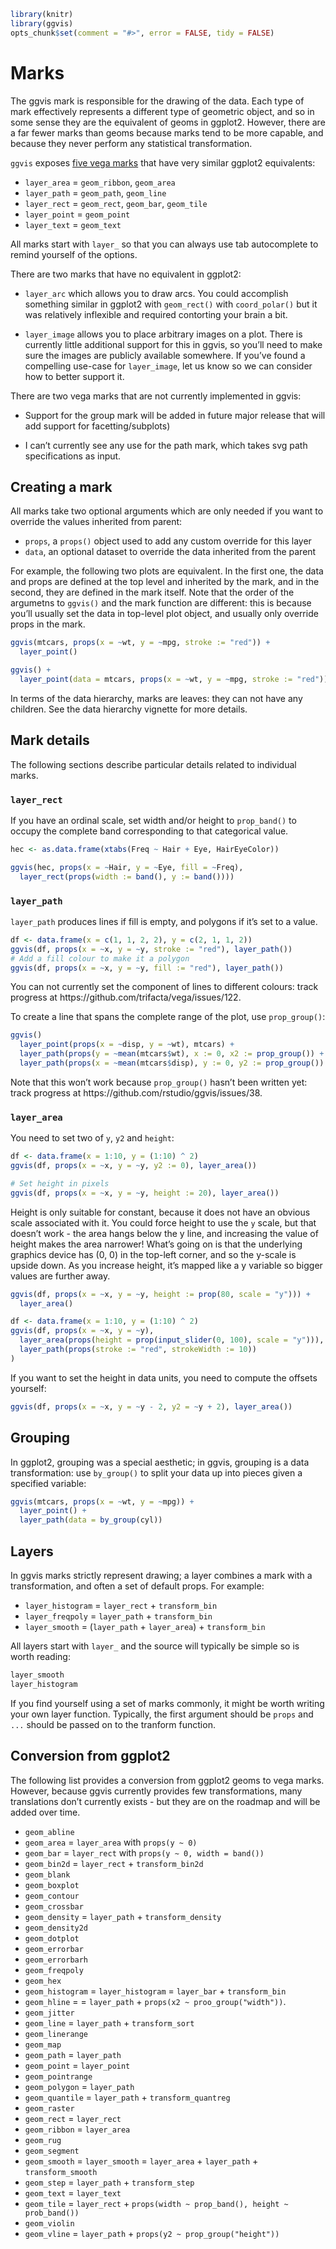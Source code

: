 <!--
%\VignetteEngine{knitr}
%\VignetteIndexEntry{Marks}
-->

```r
library(knitr)
library(ggvis)
opts_chunk$set(comment = "#>", error = FALSE, tidy = FALSE)
```

# Marks

The ggvis mark is responsible for the drawing of the data. Each type of mark
effectively represents a different type of geometric object, and so in some
sense they are the equivalent of geoms in ggplot2. However, there are a far
fewer marks than geoms because marks tend to be more capable, and because they
never perform any statistical transformation.

`ggvis` exposes
[five vega marks](https://github.com/trifacta/vega/wiki/Marks#color-references)
that have very similar ggplot2 equivalents:

* `layer_area` = `geom_ribbon`, `geom_area`
* `layer_path` = `geom_path`, `geom_line`
* `layer_rect` = `geom_rect`, `geom_bar`, `geom_tile`
* `layer_point` = `geom_point`
* `layer_text` = `geom_text`

All marks start with `layer_` so that you can always use tab autocomplete to
remind yourself of the options.

There are two marks that have no equivalent in ggplot2:

* `layer_arc` which allows you to draw arcs. You could accomplish something
  similar in ggplot2 with `geom_rect()` with `coord_polar()` but it was
  relatively inflexible and required contorting your brain a bit.

* `layer_image` allows you to place arbitrary images on a plot. There is
  currently little additional support for this in ggvis, so you'll need to
  make sure the images are publicly available somewhere. If you've found
  a compelling use-case for `layer_image`, let us know so we can consider
  how to better support it.

There are two vega marks that are not currently implemented in ggvis:

* Support for the group mark will be added in future major release that will
  add support for facetting/subplots)

* I can't currently see any use for the path mark, which takes svg path
  specifications as input.

## Creating a mark

All marks take two optional arguments which are only needed if you want to
override the values inherited from parent:

* `props`, a `props()` object used to add any custom override for this layer
* `data`, an optional dataset to override the data inherited from the parent

For example, the following two plots are equivalent. In the first one, the
data and props are defined at the top level and inherited by the mark, and in
the second, they are defined in the mark itself. Note that the order of the
argumetns to `ggvis()` and the mark function are different: this is because
you'll usually set the data in top-level plot object, and usually only override
props in the mark.

```r
ggvis(mtcars, props(x = ~wt, y = ~mpg, stroke := "red")) +
  layer_point()

ggvis() +
  layer_point(data = mtcars, props(x = ~wt, y = ~mpg, stroke := "red"))
```

In terms of the data hierarchy, marks are leaves: they can not have any
children. See the data hierarchy vignette for more details.

## Mark details

The following sections describe particular details related to individual marks.

### `layer_rect`

If you have an ordinal scale, set width and/or height to `prop_band()` to
occupy the complete band corresponding to that categorical value.

```r
hec <- as.data.frame(xtabs(Freq ~ Hair + Eye, HairEyeColor))

ggvis(hec, props(x = ~Hair, y = ~Eye, fill = ~Freq),
  layer_rect(props(width := band(), y := band())))
```

### `layer_path`

`layer_path` produces lines if fill is empty, and polygons if it's set to a
value.

```r
df <- data.frame(x = c(1, 1, 2, 2), y = c(2, 1, 1, 2))
ggvis(df, props(x = ~x, y = ~y, stroke := "red"), layer_path())
# Add a fill colour to make it a polygon
ggvis(df, props(x = ~x, y = ~y, fill := "red"), layer_path())
```

You can not currently set the component of lines to different colours:
track progress at https://github.com/trifacta/vega/issues/122.

To create a line that spans the complete range of the plot, use `prop_group()`:

```r
ggvis()
  layer_point(props(x = ~disp, y = ~wt), mtcars) +
  layer_path(props(y = ~mean(mtcars$wt), x := 0, x2 := prop_group()) +
  layer_path(props(x = ~mean(mtcars$disp), y := 0, y2 := prop_group())
```

Note that this won't work because `prop_group()` hasn't been written yet: track
progress at https://github.com/rstudio/ggvis/issues/38.

### `layer_area`

You need to set two of `y`, `y2` and `height`:

```r
df <- data.frame(x = 1:10, y = (1:10) ^ 2)
ggvis(df, props(x = ~x, y = ~y, y2 := 0), layer_area())

# Set height in pixels
ggvis(df, props(x = ~x, y = ~y, height := 20), layer_area())
```

Height is only suitable for constant, because it does not have an obvious scale
associated with it. You could force height to use the `y` scale, but that
doesn't work - the area hangs below the y line, and increasing the value of
height makes the area narrower! What's going on is that the underlying graphics
device has (0, 0) in the top-left corner, and so the y-scale is upside down. As
you increase height, it's mapped like a y variable so bigger values are further
away.

```r
ggvis(df, props(x = ~x, y = ~y, height := prop(80, scale = "y"))) +
  layer_area()

df <- data.frame(x = 1:10, y = (1:10) ^ 2)
ggvis(df, props(x = ~x, y = ~y),
  layer_area(props(height = prop(input_slider(0, 100), scale = "y"))),
  layer_path(props(stroke := "red", strokeWidth := 10))
)
```

If you want to set the height in data units, you need to
compute the offsets yourself:

```r
ggvis(df, props(x = ~x, y = ~y - 2, y2 = ~y + 2), layer_area())
```

## Grouping

In ggplot2, grouping was a special aesthetic; in ggvis, grouping is a data
transformation: use `by_group()` to split your data up into pieces given a
specified variable:

```r
ggvis(mtcars, props(x = ~wt, y = ~mpg)) +
  layer_point() +
  layer_path(data = by_group(cyl))
```

## Layers

In ggvis marks strictly represent drawing; a layer combines a mark with a
transformation, and often a set of default props. For example:

* `layer_histogram` = `layer_rect` + `transform_bin`
* `layer_freqpoly` = `layer_path` + `transform_bin`
* `layer_smooth` = (`layer_path` + `layer_area`) + `transform_bin`

All layers start with `layer_` and the source will typically be simple so is
worth reading:

```r
layer_smooth
layer_histogram
```

If you find yourself using a set of marks commonly, it might be worth writing
your own layer function. Typically, the first argument should be `props` and
`...` should be passed on to the tranform function.

## Conversion from ggplot2

The following list provides a conversion from ggplot2 geoms to vega marks.
However, because ggvis currently provides few transformations, many translations
don't currently exists - but they are on the roadmap and will be added over
time.

* `geom_abline`
* `geom_area` = `layer_area` with `props(y ~ 0)`
* `geom_bar` = `layer_rect` with `props(y ~ 0, width = band())`
* `geom_bin2d` = `layer_rect` + `transform_bin2d`
* `geom_blank`
* `geom_boxplot`
* `geom_contour`
* `geom_crossbar`
* `geom_density` = `layer_path` + `transform_density`
* `geom_density2d`
* `geom_dotplot`
* `geom_errorbar`
* `geom_errorbarh`
* `geom_freqpoly`
* `geom_hex`
* `geom_histogram` = `layer_histogram` = `layer_bar` + `transform_bin`
* `geom_hline` =  = `layer_path` + `props(x2 ~ proo_group("width"))`.
* `geom_jitter`
* `geom_line` = `layer_path` + `transform_sort`
* `geom_linerange`
* `geom_map`
* `geom_path` = `layer_path`
* `geom_point` = `layer_point`
* `geom_pointrange`
* `geom_polygon` = `layer_path`
* `geom_quantile` = `layer_path` + `transform_quantreg`
* `geom_raster`
* `geom_rect` = `layer_rect`
* `geom_ribbon` = `layer_area`
* `geom_rug`
* `geom_segment`
* `geom_smooth` = `layer_smooth` = `layer_area` + `layer_path` + `transform_smooth`
* `geom_step` = `layer_path` + `transform_step`
* `geom_text` = `layer_text`
* `geom_tile` = `layer_rect` + `props(width ~ prop_band(), height ~ prob_band())`
* `geom_violin`
* `geom_vline` = `layer_path` + `props(y2 ~ prop_group("height"))`
